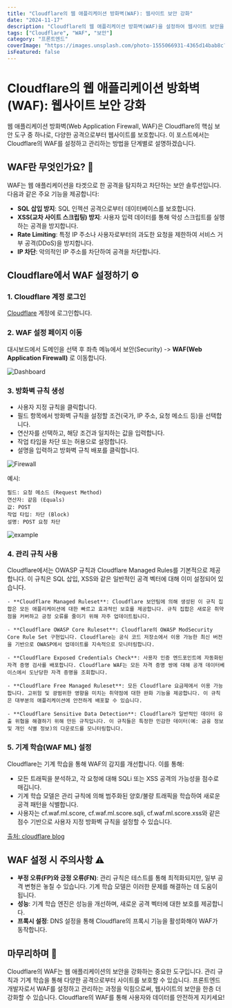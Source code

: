 ```yaml
---
title: "Cloudflare의 웹 애플리케이션 방화벽(WAF): 웹사이트 보안 강화"
date: "2024-11-17"
description: "Cloudflare의 웹 애플리케이션 방화벽(WAF)을 설정하여 웹사이트 보안을 강화하는 방법에 대해 다룹니다."
tags: ["Cloudflare", "WAF", "보안"]
category: "프론트엔드"
coverImage: "https://images.unsplash.com/photo-1555066931-4365d14bab8c?w=800&auto=format&fit=crop&q=80"
isFeatured: false
---
```


# Cloudflare의 웹 애플리케이션 방화벽(WAF): 웹사이트 보안 강화

웹 애플리케이션 방화벽(Web Application Firewall, WAF)은 Cloudflare의 핵심 보안 도구 중 하나로, 다양한 공격으로부터 웹사이트를 보호합니다.
이 포스트에서는 Cloudflare의 WAF를 설정하고 관리하는 방법을 단계별로 설명하겠습니다.

## WAF란 무엇인가요? 🤔

WAF는 웹 애플리케이션을 타겟으로 한 공격을 탐지하고 차단하는 보안 솔루션입니다. 다음과 같은 주요 기능을 제공합니다:

- **SQL 삽입 방지**: SQL 인젝션 공격으로부터 데이터베이스를 보호합니다.
- **XSS(교차 사이트 스크립팅) 방지**: 사용자 입력 데이터를 통해 악성 스크립트를 실행하는 공격을 방지합니다.
- **Rate Limiting**: 특정 IP 주소나 사용자로부터의 과도한 요청을 제한하여 서비스 거부 공격(DDoS)을 방지합니다.
- **IP 차단**: 악의적인 IP 주소를 차단하여 공격을 차단합니다.

## Cloudflare에서 WAF 설정하기 ⚙️

### 1. Cloudflare 계정 로그인

[Cloudflare](https://dash.cloudflare.com/login) 계정에 로그인합니다.

### 2. WAF 설정 페이지 이동

대시보드에서 도메인을 선택 후 좌측 메뉴에서 보안(Security) -> **WAF(Web Application Firewall)** 로 이동합니다.

![Dashboard](https://imagedelivery.net/CJyrB-EkqcsF2D6ApJzEBg/d06de2d0-4e21-417b-6408-331712192c00/public)

### 3. 방화벽 규칙 생성

- 사용자 지정 규칙을 클릭합니다.
- 필드 항목에서 방화벽 규칙을 설정할 조건(국가, IP 주소, 요청 메소드 등)을 선택합니다.
- 연산자를 선택하고, 해당 조건과 일치하는 값을 입력합니다.
- 작업 타입을 차단 또는 허용으로 설정합니다.
- 설명을 입력하고 방화벽 규칙 배포를 클릭합니다.

![Firewall](https://imagedelivery.net/CJyrB-EkqcsF2D6ApJzEBg/7411d292-2b18-453d-bbbf-6ea0e9297900/public)

예시:

```text
필드: 요청 메소드 (Request Method)
연산자: 같음 (Equals)
값: POST
작업 타입: 차단 (Block)
설명: POST 요청 차단
```

![example](https://imagedelivery.net/CJyrB-EkqcsF2D6ApJzEBg/fb82fc5e-e60d-4ef4-a46f-982697033b00/public)

### 4. 관리 규칙 사용

Cloudflare에서는 OWASP 규칙과 Cloudflare Managed Rules를 기본적으로 제공합니다.
이 규칙은 SQL 삽입, XSS와 같은 일반적인 공격 벡터에 대해 이미 설정되어 있습니다.

```text
- **Cloudflare Managed Ruleset**: Cloudflare 보안팀에 의해 생성된 이 규칙 집합은 모든 애플리케이션에 대한 빠르고 효과적인 보호를 제공합니다. 규칙 집합은 새로운 취약점을 커버하고 긍정 오류를 줄이기 위해 자주 업데이트됩니다.

- **Cloudflare OWASP Core Ruleset**: Cloudflare의 OWASP ModSecurity Core Rule Set 구현입니다. Cloudflare는 공식 코드 저장소에서 이용 가능한 최신 버전을 기반으로 OWASP에서 업데이트를 지속적으로 모니터링합니다.

- **Cloudflare Exposed Credentials Check**: 사용자 인증 엔드포인트에 자동화된 자격 증명 검사를 배포합니다. Cloudflare WAF는 모든 자격 증명 쌍에 대해 공개 데이터베이스에서 도난당한 자격 증명을 조회합니다.

- **Cloudflare Free Managed Ruleset**: 모든 Cloudflare 요금제에서 이용 가능합니다. 고위험 및 광범위한 영향을 미치는 취약점에 대한 완화 기능을 제공합니다. 이 규칙은 대부분의 애플리케이션에 안전하게 배포할 수 있습니다.

- **Cloudflare Sensitive Data Detection**: Cloudflare가 일반적인 데이터 유출 위협을 해결하기 위해 만든 규칙입니다. 이 규칙들은 특정한 민감한 데이터(예: 금융 정보 및 개인 식별 정보)의 다운로드를 모니터링합니다.
```

### 5. 기계 학습(WAF ML) 설정

Cloudflare는 기계 학습을 통해 WAF의 감지를 개선합니다. 이를 통해:

- 모든 트래픽을 분석하고, 각 요청에 대해 SQLi 또는 XSS 공격의 가능성을 점수로 매깁니다.
- 기계 학습 모델은 관리 규칙에 의해 범주화된 양호/불량 트래픽을 학습하여 새로운 공격 패턴을 식별합니다.
- 사용자는 cf.waf.ml.score, cf.waf.ml.score.sqli, cf.waf.ml.score.xss와 같은 점수 기반으로 사용자 지정 방화벽 규칙을 설정할 수 있습니다.

[출처: cloudflare blog](https://blog.cloudflare.com/ko-kr/waf-ml/)

## WAF 설정 시 주의사항 ⚠️

- **부정 오류(FP)와 긍정 오류(FN)**: 관리 규칙은 테스트를 통해 최적화되지만, 일부 공격 변형은 놓칠 수 있습니다. 기계 학습 모델은 이러한 문제를 해결하는 데 도움이 됩니다.
- **성능**: 기계 학습 엔진은 성능을 개선하며, 새로운 공격 벡터에 대한 보호를 제공합니다.
- **프록시 설정**: DNS 설정을 통해 Cloudflare의 프록시 기능을 활성화해야 WAF가 동작합니다.

## 마무리하며 💭

Cloudflare의 WAF는 웹 애플리케이션의 보안을 강화하는 중요한 도구입니다.
관리 규칙과 기계 학습을 통해 다양한 공격으로부터 사이트를 보호할 수 있습니다.
프론트엔드 개발자로서 WAF를 설정하고 관리하는 과정을 익힘으로써, 웹사이트의 보안을 한층 더 강화할 수 있습니다.
Cloudflare의 WAF를 통해 사용자와 데이터를 안전하게 지키세요!